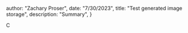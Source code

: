 



  author: "Zachary Proser",
  date: "7/30/2023",
  title: "Test generated image storage",
  description: "Summary", 
 }

  
 C
  
